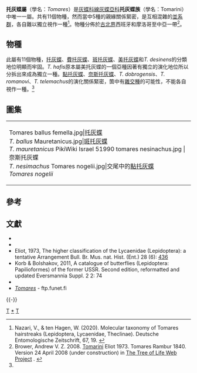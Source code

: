 {{NoteTA|G1=Butterfly}}
{{Automatic taxobox
| taxon = Tomares
| fossil_range = {{fossilrange|34|0|earliest=}}<small>從古近紀[[漸新世|漸新世]]至今<ref name=e2018>Espeland, M., Breinholt, J., Willmott, K. R., Warren, A. D., Vila, R., Toussaint, E. F., ... & Jarzyna, M. A. (2018). A comprehensive and dated phylogenomic analysis of butterflies. Current Biology, 28(5), 770-778. {{en}}</ref></small>
| image = Tomares nogelii - Butterflies of Turkey.jpg
| image_width = 300px
| image_caption = [[點托灰蝶|點托灰蝶]] ''T. nogelii''
| authority = Rambur, 1840
| type_species = [[托灰蝶|托灰蝶]]<br />''Papilio ballus''
| type_species_authority = Fabricius, 1787
| subdivision_ranks = 物種
| subdivision = 共11種，詳閱正文。
| synonyms = 
}}

'''托灰蝶屬'''（學名：''Tomares''）是[[灰蝶科|灰蝶科]][[線灰蝶亞科|線灰蝶亞科]]'''托灰蝶族'''（學名：Tomarini）中唯一一屬。共有11個物種，然而當中5種的親緣關係緊密，是互相混雜的[[並系群|並系群]]，各自難以獨立視作一種<ref name=n2020>Nazari, V., & ten Hagen, W. (2020). Molecular taxonomy of Tomares hairstreaks (Lepidoptera, Lycaenidae, Theclinae). Deutsche Entomologische Zeitschrift, 67, 19. {{en}}</ref>。物種分佈於[[古北界|古北界]]西班牙和摩洛哥至中亞一帶<ref name=tol>Brower, Andrew V. Z. 2008. [http://tolweb.org/Tomares/111501/2008.04.24 Tomarini] {{Wayback|url=http://tolweb.org/Tomares/111501/2008.04.24 |date=20191201001549 }} Eliot 1973. Tomares Rambur 1840. Version 24 April 2008 (under construction) in [http://tolweb.org/ The Tree of Life Web Project] {{Wayback|url=http://tolweb.org/ |date=20110515100516 }}. {{en}}</ref>。

== 物種 ==
此屬有11個物種，[[托灰蝶|托灰蝶]]、[[費托灰蝶|費托灰蝶]]、[[斑托灰蝶|斑托灰蝶]]、[[美托灰蝶|美托灰蝶]]和''T. desinens''的分類地位明顯而牢固。''T. hafis''原本屬美托灰蝶的一個亞種因著有獨立的演化地位所以分拆出來成為獨立一種。[[點托灰蝶|點托灰蝶]]、[[奈斯托灰蝶|奈斯托灰蝶]]、''T. dobrogensis''、''T. romanovi''、''T. telemachus''的演化關係緊密，箇中有[[雜交種|雜交種]]的可能性，不能各自視作一種。<ref name=n2020/>
{{clade
|label1='''托灰蝶屬'''
|1={{clade
|1=[[托灰蝶|托灰蝶]] ''T. ballus''
|2={{clade
|1=[[費托灰蝶|費托灰蝶]] ''T. fedtshenkoi''
|2={{clade
|1=[[斑托灰蝶|斑托灰蝶]] ''T. mauretanicus''
|2={{clade
|1={{clade
|1=[[美托灰蝶|美托灰蝶]] ''T. callimachus''
|2=''T. hafis''}}
|2={{clade
|1=''T. desinens''
|2=[[點托灰蝶|點托灰蝶]] ''T. nogelii''<br>[[奈斯托灰蝶|奈斯托灰蝶]] ''T. nesimachus''<br>''T. dobrogensis''<br>[[羅曼托灰蝶|羅曼托灰蝶]] ''T. romanovi''<br>''T. telemachus''
}}}}}}}}}}}}

== 圖集 ==
{|
|-
| 
<gallery mode=packed>
Tomares ballus femella.jpg|[[托灰蝶|托灰蝶]]<br />''T. ballus''
Mauretanicus.jpg|[[斑托灰蝶|斑托灰蝶]]<br />''T. mauretanicus''
PikiWiki Israel 51990 tomares nesinachus.jpg |奈斯托灰蝶<br />''T. nesimachus''
Tomares nogelii.jpg|交尾中的[[點托灰蝶|點托灰蝶]]<br />''Tomares nogelii''
</gallery>
|}

== 參考 ==
{{Reflist}}

== 文獻 ==
* {{Commonscat-inline| Tomares (Lycaenidae)}}
* {{Wikispecies-inline|Tomares}}
* Eliot, 1973, The higher classification of the Lycaenidae (Lepidoptera): a tentative Arrangement Bull. Br. Mus. nat. Hist. (Ent.) 28 (6): [https://archive.org/stream/bulletinofbritis28entolond#page/436/mode/1up 436]
* Korb & Bolshakov, 2011, A catalogue of butterflies (Lepidoptera: Papilioformes) of the former USSR. Second edition, reformatted and updated Eversmannia Suppl. 2 2: 74 {{ru}}
* {{Cite book | author = 寿建新 周尧 李宇飞 | title = 世界蝴蝶分類名錄 | location = 中國 | publisher = 陝西科學技術出版社 | date = 2006-04-01 | ISBN = 9787536936768 | language= zh-hans }}
* [http://ftp.funet.fi/pub/sci/bio/life/insecta/lepidoptera/ditrysia/papilionoidea/lycaenidae/theclinae/tomares ''Tomares''] {{Wayback|url=http://ftp.funet.fi/pub/sci/bio/life/insecta/lepidoptera/ditrysia/papilionoidea/lycaenidae/theclinae/tomares |date=20191220040505 }} - ftp.funet.fi
{{Taxonbar}}
{{-}}
{{線灰蝶亞科}}
[[Category:1847年描述的分类群|T]]
[[Category:托灰蝶屬|*]]
[[Category:線灰蝶亞科|T]]
